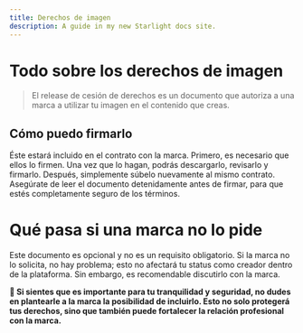 ```yaml
---
title: Derechos de imagen
description: A guide in my new Starlight docs site.
---
```


# Todo sobre los derechos de imagen

> El release de cesión de derechos es un documento que autoriza a una marca a utilizar tu imagen en el contenido que creas.

## Cómo puedo firmarlo

Éste estará incluido en el contrato con la marca. Primero, es necesario que ellos lo firmen. Una vez que lo hagan, podrás descargarlo, revisarlo y firmarlo. Después, simplemente súbelo nuevamente al mismo contrato. Asegúrate de leer el documento detenidamente antes de firmar, para que estés completamente seguro de los términos.

# Qué pasa si una marca no lo pide

Este documento es opcional y no es un requisito obligatorio. Si la marca no lo solicita, no hay problema; esto no afectará tu status como creador dentro de la plataforma. Sin embargo, es recomendable discutirlo con la marca. 

**💬 Si sientes que es importante para tu tranquilidad y seguridad, no dudes en plantearle a la marca la posibilidad de incluirlo. Esto no solo protegerá tus derechos, sino que también puede fortalecer la relación profesional con la marca.**
